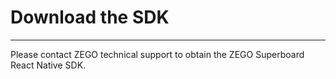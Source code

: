 # Download the SDK 

- - -

Please contact ZEGO technical support to obtain the ZEGO Superboard React Native SDK.
